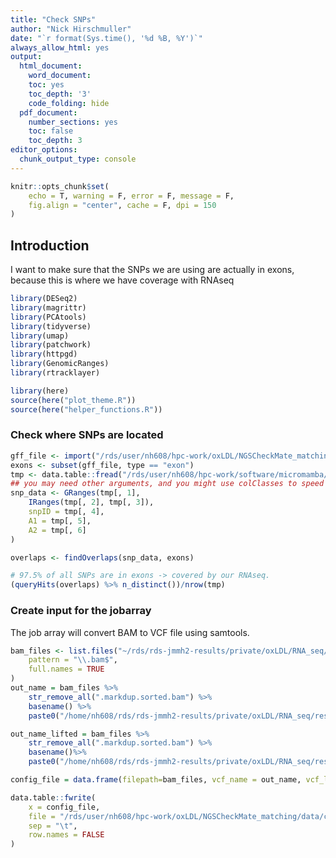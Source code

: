 ```yaml
---
title: "Check SNPs"
author: "Nick Hirschmuller"
date: "`r format(Sys.time(), '%d %B, %Y')`"
always_allow_html: yes
output:
  html_document:
    word_document:
    toc: yes
    toc_depth: '3'
    code_folding: hide
  pdf_document:
    number_sections: yes
    toc: false
    toc_depth: 3
editor_options: 
  chunk_output_type: console
---
```


```r
knitr::opts_chunk$set(
    echo = T, warning = F, error = F, message = F,
    fig.align = "center", cache = F, dpi = 150
)
```

## **Introduction**
I want to make sure that the SNPs we are using are actually in exons, because this is where we have coverage with RNAseq


```r
library(DESeq2)
library(magrittr)
library(PCAtools)
library(tidyverse)
library(umap)
library(patchwork)
library(httpgd)
library(GenomicRanges)
library(rtracklayer)

library(here)
source(here("plot_theme.R"))
source(here("helper_functions.R"))
```

### Check where SNPs are located
```r
gff_file <- import("/rds/user/nh608/hpc-work/oxLDL/NGSCheckMate_matching/data/Homo_sapiens.GRCh38.111.gff3.gz", format="gff3")
exons <- subset(gff_file, type == "exon")
tmp <- data.table::fread("/rds/user/nh608/hpc-work/software/micromamba/envs/NGScheckmate_env/NGSCheckMate/SNP/SNP_GRCh38_hg38_woChr.bed", data.table = F) 
## you may need other arguments, and you might use colClasses to speed things up
snp_data <- GRanges(tmp[, 1],
    IRanges(tmp[, 2], tmp[, 3]),
    snpID = tmp[, 4],
    A1 = tmp[, 5],
    A2 = tmp[, 6]
)

overlaps <- findOverlaps(snp_data, exons)

# 97.5% of all SNPs are in exons -> covered by our RNAseq.
(queryHits(overlaps) %>% n_distinct())/nrow(tmp)
```


### Create input for the jobarray
The job array will convert BAM to VCF file using samtools. 
```r
bam_files <- list.files("~/rds/rds-jmmh2-results/private/oxLDL/RNA_seq/results/star_salmon",
    pattern = "\\.bam$",
    full.names = TRUE
)
out_name = bam_files %>%
    str_remove_all(".markdup.sorted.bam") %>%
    basename() %>%
    paste0("/home/nh608/rds/rds-jmmh2-results/private/oxLDL/RNA_seq/results/star_salmon/vcf/", ., ".vcf")

out_name_lifted = bam_files %>%
    str_remove_all(".markdup.sorted.bam") %>%
    basename()%>%
    paste0("/home/nh608/rds/rds-jmmh2-results/private/oxLDL/RNA_seq/results/star_salmon/vcf/", ., "_GRCh37.vcf")

config_file = data.frame(filepath=bam_files, vcf_name = out_name, vcf_lifted = out_name_lifted) %>% rownames_to_column("ArrayTaskID")

data.table::fwrite(
    x = config_file,
    file = "/rds/user/nh608/hpc-work/oxLDL/NGSCheckMate_matching/data/config_jobarray",
    sep = "\t",
    row.names = FALSE
)



```